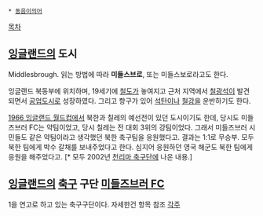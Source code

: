  * [[동음이의어]]

[[목차]]
== [[잉글랜드]]의 도시 ==
Middlesbrough. 읽는 방법에 따라 '''미들스브로''', 또는 미들스보로라고도 한다.

잉글랜드 북동부에 위치하며, 19세기에 [[철도]]가 놓여지고 근처 지역에서 [[철광석]]이 발견되면서 [[공업]]도시로 성장하였다. 그리고 항구가 있어 [[석탄]]이나 [[철강]]을 운반하기도 한다.

[[1966 잉글랜드 월드컵]]에서 북한과 칠레의 예선전이 있던 도시이기도 한데, 당시도 미들즈브러 FC는 약팀이었고, 당시 칠레는 전 대회 3위의 강팀이었다. 그래서 미들즈브러 시민들도 같은 약팀이라고 생각했던 북한 축구팀을 응원했다고. 결과는 1:1로 무승부. 모두 북한 팀에게 박수 갈채를 보내주었다고 한다. 심지어 응원하던 영국 해군도 북한 팀에게 응원을 해주었다고. [* 모두 2002년 [[천리마 축구단]]에 나온 내용.]

== [[잉글랜드]]의 [[축구]] 구단 [[미들즈브러 FC]] ==
1을 연고로 하고 있는 축구구단이다. 자세한건 항목 참조
[[각주]]

